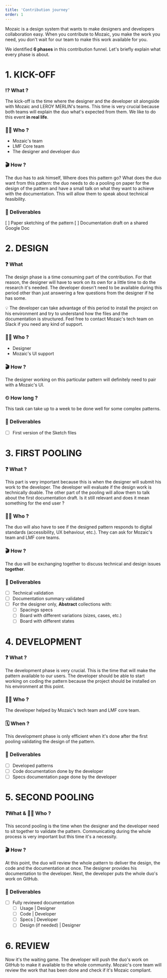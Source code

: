 ```yaml
---
title: 'Contribution journey'
order: 1
---
```


Mozaic is a design system that wants to make designers and developers collaboration easy. When you contribute to Mozaic, you make the work you need, you don't wait for our team to make this work available for you.

We identified **6 phases** in this contribution funnel. Let's briefly explain what every phase is about.

# 1. KICK-OFF

### ⁉️ What ?
The kick-off is the time where the designer and the developer sit alongside with Mozaic and LEROY MERLIN's teams. This time is very crucial because both teams will explain the duo what's expected from them. We like to do this event **in real life**.

### 👩‍🚀 Who ?
- Mozaic's team
- LMF Core team
- The designer and developer duo

### 🎬 How ?
The duo has to ask himself, Where does this pattern go? What does the duo want from this pattern: the duo needs to do a pooling on paper for the design of the pattern and have a small talk on what they want to achieve with the documentation. This will allow them to speak about technical feasibility.

### 🚀 Deliverables

[ ]  Paper sketching of the pattern
[ ]  Documentation draft on a shared Google Doc

# 2. DESIGN

### ❓ What

The design phase is a time consuming part of the contribution. For that reason, the designer will have to work on its own for a little time to do the research it's needed. The developer doesn't need to be available during this period other than just answering a few questions from the designer if he has some.

<Highlight theme="tips" title="">

💡 The developer can take advantage of this period to install the project on his environment and try to understand how the files and the documentation is structured. Feel free to contact Mozaic's tech team on Slack if you need any kind of support.

</Highlight>

### 👩‍🚀 Who ?

- Designer
- Mozaic's UI support

### 🎬 How ?

The designer working on this particular pattern will definitely need to pair with a Mozaic's UI.

### ⏲ How long ?

This task can take up to a week to be done well for some complex patterns.

### 🚀 Deliverables

- [ ]  First version of the Sketch files

# 3. FIRST POOLING

### ❓ What ?

This part is very important because this is when the designer will submit his work to the developer. The developer will evaluate if the design work is technically doable. The other part of the pooling will allow them to talk about the first documentation draft. Is it still relevant and does it mean something for the end user ?

### 👩‍🚀 Who ?

The duo will also have to see if the designed pattern responds to digital standards (accessibility, UX behaviour, etc.). They can ask for Mozaic's team and LMF core teams.

### 🎬 How ?

The duo will be exchanging together to discuss technical and design issues **together**.

### 🚀 Deliverables

- [ ]  Technical validation
- [ ]  Documentation summary validated
- [ ]  For the designer only, **Abstract** collections with:
    - [ ]  Spacings specs
    - [ ]  Board with different variations (sizes, cases, etc.)
    - [ ]  Board with different states

# 4. DEVELOPMENT

### ❓ What ?

The development phase is very crucial. This is the time that will make the pattern available to our users. The developer should be able to start working on coding the pattern because the project should be installed on his environment at this point.

### 👩‍🚀 Who ?

The developer helped by Mozaic's tech team and LMF core team.

### 🗓 When ?

This development phase is only efficient when it's done after the first pooling validating the design of the pattern.

### 🚀 Deliverables

- [ ]  Developed patterns
- [ ]  Code documentation done by the developer
- [ ]  Specs documentation page done by the developer

# 5. SECOND POOLING

### ❓What & 👩‍🚀 Who ?

This second pooling is the time when the designer and the developer need to sit together to validate the pattern. Communicating during the whole process is very important but this time it's a necessity.

### 🎬 How ?

At this point, the duo will review the whole pattern to deliver the design, the code and the documentation at once. The designer provides his documentation to the developer. Next, the developer puts the whole duo's work on GitHub.

### 🚀 Deliverables

- [ ]  Fully reviewed documentation
    - [ ]  Usage | Designer
    - [ ]  Code | Developer
    - [ ]  Specs | Developer
    - [ ]  Design (if needed) | Designer

# 6. REVIEW

Now it's the waiting game. The developer will push the duo's work on GitHub to make it available to the whole community. Mozaic's core team will review the work that has been done and check if it's Mozaic compliant.
